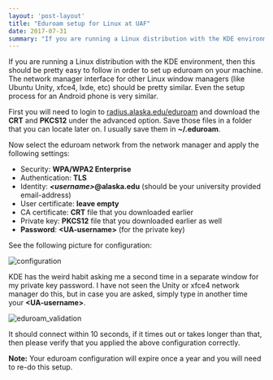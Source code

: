 ```yaml
---
layout: 'post-layout'
title: "Eduroam setup for Linux at UAF"
date: 2017-07-31
summary: "If you are running a Linux distribution with the KDE environment, then this should be pretty easy to follow in order to set up eduroam on your machine."
---
```


If you are running a Linux distribution with the KDE environment, then this should be pretty easy to follow in order to set up eduroam on your machine. The network manager interface for other Linux window managers (like Ubuntu Unity, xfce4, lxde, etc) should be pretty similar. Even the setup process for an Android phone is very similar.

First you will need to login to [radius.alaska.edu/eduroam][eduroam_login] and download the **CRT** and **PKCS12** under the advanced option. Save those files in a folder that you can locate later on. I usually save them in **~/.eduroam**.

Now select the eduroam network from the network manager and apply the following settings:
  - Security: **WPA/WPA2 Enterprise**
  - Authentication: **TLS**
  - Identity: ***<username\>*@alaska.edu** (should be your university provided email-address)
  - User certificate: **leave empty**
  - CA certificate: **CRT** file that you downloaded earlier
  - Private key: **PKCS12** file that you downloaded earlier as well
  - **Password**: **<UA-username\>** (for the private key)

See the following picture for configuration:

![configuration](/static/img/eduroam-setup-linux/eduroam_conf.png)

KDE has the weird habit asking me a second time in a separate window for my private key password. I have not seen the Unity or xfce4 network manager do this, but in case you are asked, simply type in another time your **<UA-username\>**.

![eduroam_validation](/static/img/eduroam-setup-linux/eduroam_pass.png)

It should connect within 10 seconds, if it times out or takes longer than that, then please verify that you applied the above configuration correctly.

**Note:** Your eduroam configuration will expire once a year and you will need to re-do this setup.

[eduroam_login]:https://radius.alaska.edu/eduroam/
